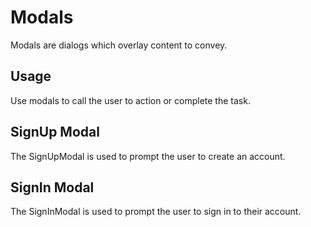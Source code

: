 
<Meta title="Design System|Modals" component={SignUpModal} />

# Modals

Modals are dialogs which overlay content to convey.

## Usage

Use modals to call the user to action or complete the task.

## SignUp Modal

The SignUpModal is used to prompt the user to create an account.

<Preview withToolbar>
  <Story name="SignUpModal">
    <SignUpModal showModal={boolean("Show Modal", true)} />
  </Story>
</Preview>

## SignIn Modal

The SignInModal is used to prompt the user to sign in to their account.

<Preview withToolbar>
  <Story name="SignInModal">
    <SignInModal showModal={boolean("Show Modal", true)} />
  </Story>
</Preview>
